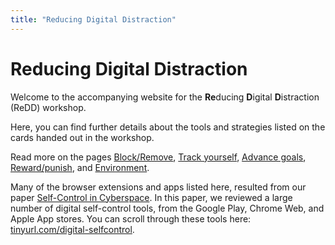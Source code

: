 ```yaml
---
title: "Reducing Digital Distraction"
---
```


# Reducing Digital Distraction
Welcome to the accompanying website for the **Re**ducing **D**igital **D**istraction (ReDD) workshop.

Here, you can find further details about the tools and strategies listed on the cards handed out in the workshop.

Read more on the pages [Block/Remove](https://ulyngs.github.io/reducing-digital-distraction/block.html), [Track yourself](https://ulyngs.github.io/reducing-digital-distraction/track.html), [Advance goals](https://ulyngs.github.io/reducing-digital-distraction/goals.html), [Reward/punish](https://ulyngs.github.io/reducing-digital-distraction/reward.html), and [Environment](https://ulyngs.github.io/reducing-digital-distraction/environment.html).

Many of the browser extensions and apps listed here, resulted from our paper [Self-Control in Cyberspace](https://dl.acm.org/citation.cfm?doid=3290605.3300361). 
In this paper, we reviewed a large number of digital self-control tools, from the Google Play, Chrome Web, and Apple App stores.
You can scroll through these tools here: [tinyurl.com/digital-selfcontrol](https://docs.google.com/spreadsheets/d/1BVBCBOZQY_K7qYmDiSIail07F6D1iDG1OkoFyazb5Y4/edit#gid=777024457).